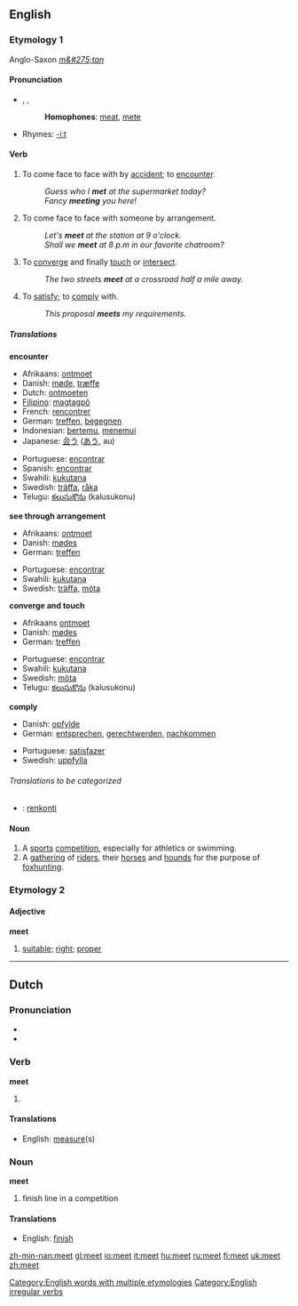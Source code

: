 ==English==

[[Category:English words with multiple etymologies]]

===Etymology 1===
Anglo-Saxon ''[[m&#275;tan]]''

====Pronunciation====
*{{AHD|mēt}}, {{IPA|/miːt/}}, {{SAMPA|/mi:t/}}
*:'''Homophones''': [[meat]], [[mete]]
*Rhymes: [[Rhymes:English:-iːt|-iːt]]

====Verb====
[[Category:English irregular verbs]]
{{en-verb|meets|meeting|met}}

#To come face to face with by [[accident]]; to [[encounter]].
#:''Guess who I '''met''' at the supermarket today?''
#:''Fancy '''meeting''' you here!''
#To come face to face with someone by arrangement.
#:''Let's '''meet''' at the station at 9 o'clock.''
#:''Shall we '''meet''' at 8 p.m in our favorite chatroom?''
#To [[converge]] and finally [[touch]] or [[intersect]].
#:''The two streets '''meet''' at a crossroad half a mile away.''
#To [[satisfy]]; to [[comply]] with.
#:''This proposal '''meets''' my requirements.''

=====Translations=====
'''encounter'''
{{top}}
*Afrikaans: [[ontmoet]]
*Danish: [[møde]], [[træffe]]
*Dutch: [[ontmoeten]]
*[[Filipino]]: [[magtagpô]]
*French: [[rencontrer]]
*German: [[treffen]], [[begegnen]]
*Indonesian: [[temu|bertemu]], [[temu|menemui]]
*Japanese: [[会う]] ([[あう]], au)
{{mid}}
*Portuguese: [[encontrar]]
*Spanish: [[encontrar]]
*Swahili: [[kukutana]]
*Swedish: [[träffa]], [[råka]]
*Telugu: [[కలుసుకొను]] (kalusukonu)
{{bottom}}

'''see through arrangement'''
{{top}}
*Afrikaans: [[ontmoet]]
*Danish: [[mødes]]
*German: [[treffen]]
{{mid}}
*Portuguese: [[encontrar]]
*Swahili: [[kukutana]]
*Swedish: [[träffa]], [[möta]]
{{bottom}}

'''converge and touch'''
{{top}}
*Afrikaans [[ontmoet]]
*Danish: [[mødes]]
*German: [[treffen]]
{{mid}}
*Portuguese: [[encontrar]]
*Swahili: [[kukutana]]
*Swedish: [[möta]]
*Telugu: [[కలుసుకొను]] (kalusukonu)
{{bottom}}

'''comply'''
{{top}}
*Danish: [[opfylde]]
*German: [[entsprechen]], [[gerechtwerden]], [[nachkommen]]
{{mid}}
*Portuguese: [[satisfazer]]
*Swedish: [[uppfylla]]
{{bottom}}

======Translations to be categorized======
{{checktrans}}
<!--Remove this section once all of the translations below have been moved into the tables above.-->
*{{ttbc|Esperanto}}: [[renkonti]]

====Noun====
{{en-noun}}

#A [[sport]]s [[competition]], especially for athletics or swimming.
#A [[gathering]] of [[rider]]s, their [[horse]]s and [[hound]]s for the purpose of [[foxhunting]].

===Etymology 2===

====Adjective====
'''meet'''

# [[suitable]]; [[right]]; [[proper]]
{{seeCites}}

{{rank|book|story|deep|471|meet|interest|brother|I've}}

----

==Dutch==

===Pronunciation===
*{{IPA|/met/}}
*{{SAMPA|/met/}}

===Verb===
'''meet'''

# {{form of|singular indicative|meten}}

====Translations====
*English: [[measure]](s)

===Noun===
'''meet'''

# finish line in a competition

====Translations====
*English: [[finish]]

[[zh-min-nan:meet]]
[[gl:meet]]
[[io:meet]]
[[it:meet]]
[[hu:meet]]
[[ru:meet]]
[[fi:meet]]
[[uk:meet]]
[[zh:meet]]